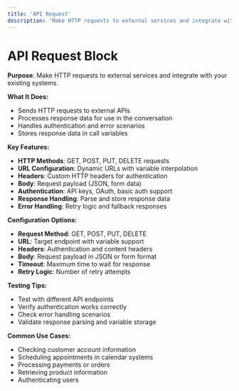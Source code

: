 ```yaml
---
title: 'API Request'
description: 'Make HTTP requests to external services and integrate with your existing systems'
---
```


# API Request Block

**Purpose**: Make HTTP requests to external services and integrate with your existing systems.

**What It Does:**
- Sends HTTP requests to external APIs
- Processes response data for use in the conversation
- Handles authentication and error scenarios
- Stores response data in call variables

**Key Features:**
- **HTTP Methods**: GET, POST, PUT, DELETE requests
- **URL Configuration**: Dynamic URLs with variable interpolation
- **Headers**: Custom HTTP headers for authentication
- **Body**: Request payload (JSON, form data)
- **Authentication**: API keys, OAuth, basic auth support
- **Response Handling**: Parse and store response data
- **Error Handling**: Retry logic and fallback responses

**Configuration Options:**
- **Request Method**: GET, POST, PUT, DELETE
- **URL**: Target endpoint with variable support
- **Headers**: Authentication and content headers
- **Body**: Request payload in JSON or form format
- **Timeout**: Maximum time to wait for response
- **Retry Logic**: Number of retry attempts

**Testing Tips:**
- Test with different API endpoints
- Verify authentication works correctly
- Check error handling scenarios
- Validate response parsing and variable storage

**Common Use Cases:**
- Checking customer account information
- Scheduling appointments in calendar systems
- Processing payments or orders
- Retrieving product information
- Authenticating users
